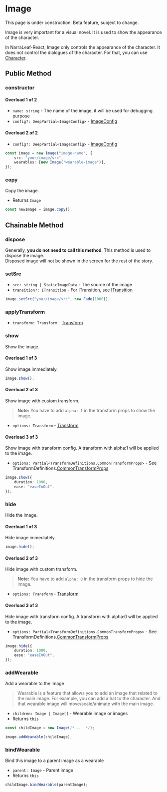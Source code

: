 
# Image

<Callout type="warning" emoji="⚠️">
    This page is under construction.
</Callout>

<Callout type="warning" emoji="⚠️">
    Beta feature, subject to change.
</Callout>

Image is very important for a visual novel. It is used to show the appearance of the character. 

In NarraLeaf-React, Image only controls the appearance of the character. It does not control the dialogues of the character. For that, you can use [Character](../character).

## Public Method

### constructor

<Steps>

#### Overload 1 of 2

- `name: string` - The name of the image, it will be used for debugging purpose
- `config?: DeepPartial<ImageConfig>` - [ImageConfig](../types/ImageConfig)

#### Overload 2 of 2

- `config?: DeepPartial<ImageConfig>` - [ImageConfig](../types/ImageConfig)

```typescript
const image = new Image("image-name", {
    src: "your/image/src",
    wearables: [new Image("wearable-image")],
});
```

</Steps>

### copy

<Steps>

Copy the image.

- Returns `Image`

```typescript
const newImage = image.copy();
```

</Steps>

## Chainable Method

### dispose

<Steps>

Generally, **you do not need to call this method**. This method is used to dispose the image.  
Disposed image will not be shown in the screen for the rest of the story.

</Steps>

### setSrc

<Steps>

- `src: string | StaticImageData` - The source of the image
- `transition?: ITransition` - For ITransition, see [ITransition](../types/ITransition)

```typescript
image.setSrc("your/image/src", new Fade(1000));
```

</Steps>

### applyTransform

<Steps>

- `transform: Transform` - [Transform](../animation/transform)

</Steps>

### show

<Steps>

Show the image.

#### Overload 1 of 3

Show image immediately.

```typescript
image.show();
```

#### Overload 2 of 3

Show image with custom transform.

> **Note:** You have to add `alpha: 1` in the transform props to show the image.

- `options: Transform` - [Transform](../animation/transform)

#### Overload 3 of 3

Show image with transform config. A transform with alpha:1 will be applied to the image.

- `options: Partial<TransformDefinitions.CommonTransformProps>` - See TransformDefinitions.[CommonTransformProps](../types/CommonTransformProps)

```typescript
image.show({
    duration: 1000,
    ease: "easeInOut",
});
```

</Steps>

### hide

<Steps>

Hide the image.

#### Overload 1 of 3

Hide image immediately.

```typescript
image.hide();
```

#### Overload 2 of 3

Hide image with custom transform.

> **Note:** You have to add `alpha: 0` in the transform props to hide the image.

- `options: Transform` - [Transform](../animation/transform)

#### Overload 3 of 3

Hide image with transform config. A transform with alpha:0 will be applied to the image.

- `options: Partial<TransformDefinitions.CommonTransformProps>` - See TransformDefinitions.[CommonTransformProps](../types/CommonTransformProps)

```typescript
image.hide({
    duration: 1000,
    ease: "easeInOut",
});
```

</Steps>

### addWearable

<Steps>

Add a wearable to the image

> Wearable is a feature that allows you to add an image that related to the main image. For example, you can add a hat to the character.
> And that wearable image will move/scale/animate with the main image.

- `children: Image | Image[]` - Wearable image or images
- Returns `this`

```typescript
const childImage = new Image(/* ... */);

image.addWearable(childImage);
```

</Steps>

### bindWearable

<Steps>

Bind this image to a parent image as a wearable

- `parent: Image` - Parent image
- Returns `this`

```typescript
childImage.bindWearable(parentImage);
```

</Steps>
